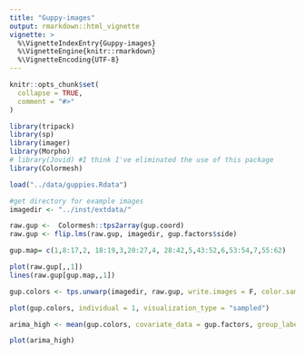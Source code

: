 ```yaml
---
title: "Guppy-images"
output: rmarkdown::html_vignette
vignette: >
  %\VignetteIndexEntry{Guppy-images}
  %\VignetteEngine{knitr::rmarkdown}
  %\VignetteEncoding{UTF-8}
---
```


```r
knitr::opts_chunk$set(
  collapse = TRUE,
  comment = "#>"
)
```

```r
library(tripack)
library(sp)
library(imager)
library(Morpho)
# library(Jovid) #I think I've eliminated the use of this package
library(Colormesh)

load("../data/guppies.Rdata")

#get directory for example images
imagedir <- "../inst/extdata/"

```

```r

raw.gup <-  Colormesh::tps2array(gup.coord)
raw.gup <- flip.lms(raw.gup, imagedir, gup.factors$side)

```

```r

gup.map= c(1,8:17,2, 18:19,3,20:27,4, 28:42,5,43:52,6,53:54,7,55:62)

plot(raw.gup[,,1])
lines(raw.gup[gup.map,,1])

```

```r

gup.colors <- tps.unwarp(imagedir, raw.gup, write.images = F, color.sampling = T, point.map = gup.map, calib.file = calibfile)

plot(gup.colors, individual = 1, visualization_type = "sampled")

```

```r

arima_high <- mean(gup.colors, covariate_data = gup.factors, group_labels = c("arima", "high"))

plot(arima_high)


```












